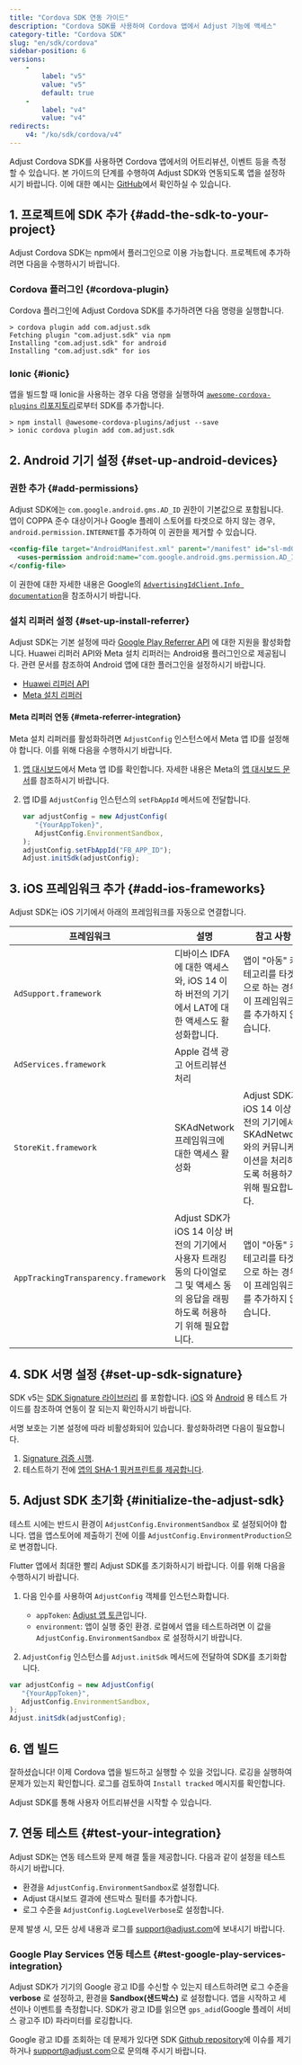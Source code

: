 ```yaml
---
title: "Cordova SDK 연동 가이드"
description: "Cordova SDK를 사용하여 Cordova 앱에서 Adjust 기능에 액세스"
category-title: "Cordova SDK"
slug: "en/sdk/cordova"
sidebar-position: 6
versions: 
    - 
        label: "v5"
        value: "v5"
        default: true
    - 
        label: "v4"
        value: "v4"
redirects: 
    v4: "/ko/sdk/cordova/v4"
---
```

Adjust Cordova SDK를 사용하면 Cordova 앱에서의 어트리뷰션, 이벤트 등을 측정할 수 있습니다. 본 가이드의 단계를 수행하여 Adjust SDK와 연동되도록 앱을 설정하시기 바랍니다. 이에 대한 예시는 [GitHub](https://github.com/adjust/cordova_sdk/tree/master/example-cordova)에서 확인하실 수 있습니다.

1\. 프로젝트에 SDK 추가 \{\#add\-the\-sdk\-to\-your\-project\}
----------------------------------------------------------------

Adjust Cordova SDK는 npm에서 플러그인으로 이용 가능합니다. 프로젝트에 추가하려면 다음을 수행하시기 바랍니다. 

### Cordova 플러그인 \{\#cordova\-plugin\}

Cordova 플러그인에 Adjust Cordova SDK를 추가하려면 다음 명령을 실행합니다.

```console
> cordova plugin add com.adjust.sdk
Fetching plugin "com.adjust.sdk" via npm
Installing "com.adjust.sdk" for android
Installing "com.adjust.sdk" for ios
```

### Ionic \{\#ionic\}

앱을 빌드할 때 Ionic을 사용하는 경우 다음 명령을 실행하여 [`awesome-cordova-plugins` 리포지토리](https://github.com/danielsogl/awesome-cordova-plugins)로부터 SDK를 추가합니다.

```console
> npm install @awesome-cordova-plugins/adjust --save
> ionic cordova plugin add com.adjust.sdk
```

2\. Android 기기 설정 \{\#set\-up\-android\-devices\}
--------------------------------------------------------

### 권한 추가 \{\#add\-permissions\}

Adjust SDK에는 `com.google.android.gms.AD_ID` 권한이 기본값으로 포함됩니다. 앱이 COPPA 준수 대상이거나 Google 플레이 스토어를 타겟으로 하지 않는 경우, `android.permission.INTERNET`를 추가하여 이 권한을 제거할 수 있습니다.
<codeblock title="plugin.xml"> 

```xml
<config-file target="AndroidManifest.xml" parent="/manifest" id="sl-md0000000">
  <uses-permission android:name="com.google.android.gms.permission.AD_ID" tools:node="remove" id="sl-md0000000" />
</config-file>
```

</CodeBlock> <callout type="seealso"> 

이 권한에 대한 자세한 내용은 Google의 [`AdvertisingIdClient.Info documentation`](https://developers.google.com/android/reference/com/google/android/gms/ads/identifier/AdvertisingIdClient.Info#public-string-getid)을 참조하시기 바랍니다.
</Callout> 

### 설치 리퍼러 설정 \{\#set\-up\-install\-referrer\}

Adjust SDK는 기본 설정에 따라 [Google Play Referrer API](https://developer.android.com/google/play/installreferrer) 에 대한 지원을 활성화합니다. Huawei 리퍼러 API와 Meta 설치 리퍼러는 Android용 플러그인으로 제공됩니다. 관련 문서를 참조하여 Android 앱에 대한 플러그인을 설정하시기 바랍니다.

* [Huawei 리퍼러 API](/en/sdk/android/plugins/huawei-referrer-plugin)
* [Meta 설치 리퍼러](/en/sdk/android/plugins/meta-referrer-plugin)

#### Meta 리퍼러 연동 \{\#meta\-referrer\-integration\}

Meta 설치 리퍼러를 활성화하려면 `AdjustConfig` 인스턴스에서 Meta 앱 ID를 설정해야 합니다. 이를 위해 다음을 수행하시기 바랍니다.

1. [앱 대시보드](https://developers.facebook.com/apps)에서 Meta 앱 ID를 확인합니다. 자세한 내용은 Meta의 [앱 대시보드 문서](https://developers.facebook.com/docs/development/create-an-app/app-dashboard)를 참조하시기 바랍니다.

2. 앱 ID를 `AdjustConfig` 인스턴스의 `setFbAppId` 메서드에 전달합니다.

   <codeblock highlight="{range: 5}"> 

   ```js
   var adjustConfig = new AdjustConfig(
      "{YourAppToken}",
      AdjustConfig.EnvironmentSandbox,
   );
   adjustConfig.setFbAppId("FB_APP_ID");
   Adjust.initSdk(adjustConfig);
   ```

   </CodeBlock> 

3\. iOS 프레임워크 추가 \{\#add\-ios\-frameworks\}
-------------------------------------------------

Adjust SDK는 iOS 기기에서 아래의 프레임워크를 자동으로 연결합니다.

|                프레임워크                |                                        설명                                         |                                   참고 사항                                   |
|-------------------------------------|-----------------------------------------------------------------------------------|---------------------------------------------------------------------------|
| `AdSupport.framework`               | 디바이스 IDFA에 대한 액세스와, iOS 14 이하 버전의 기기에서 LAT에 대한 액세스도 활성화합니다.                       | 앱이 "아동" 카테고리를 타겟으로 하는 경우 이 프레임워크를 추가하지 않습니다.                              |
| `AdServices.framework`              | Apple 검색 광고 어트리뷰션 처리                                                              |                                                                           |
| `StoreKit.framework`                | SKAdNetwork 프레임워크에 대한 액세스 활성화                                                     | Adjust SDK가 iOS 14 이상 버전의 기기에서 SKAdNetwork와의 커뮤니케이션을 처리하도록 허용하기 위해 필요합니다. |
| `AppTrackingTransparency.framework` | Adjust SDK가 iOS 14 이상 버전의 기기에서 사용자 트래킹 동의 다이얼로그 및 액세스 동의 응답을 래핑하도록 허용하기 위해 필요합니다. | 앱이 "아동" 카테고리를 타겟으로 하는 경우 이 프레임워크를 추가하지 않습니다.                              |

4\. SDK 서명 설정 \{\#set\-up\-sdk\-signature\}
--------------------------------------------------

SDK v5는 [SDK Signature 라이브러리](https://help.adjust.com/en/article/sdk-signature) 를 포함합니다. [iOS](/en/sdk/ios/integrations/signature-library#test-your-app) 와 [Android](/en/sdk/android/integrations/signature-library#test-your-app) 용 테스트 가이드를 참조하여 연동이 잘 되는지 확인하시기 바랍니다.

서명 보호는 기본 설정에 따라 비활성화되어 있습니다. 활성화하려면 다음이 필요합니다.

1. [Signature 검증 시행](https://help.adjust.com/en/article/sdk-signature#enforce-signature-validation).
2. 테스트하기 전에 [앱의 SHA\-1 핑커프린트를 제공합니다](https://help.adjust.com/en/article/sdk-signature#manage-your-certificate-fingerprints).

5\. Adjust SDK 초기화 \{\#initialize\-the\-adjust\-sdk\}
------------------------------------------------------------

<callout type="important"> 

테스트 시에는 반드시 환경이 `AdjustConfig.EnvironmentSandbox` 로 설정되어야 합니다. 앱을 앱스토어에 제출하기 전에 이를 `AdjustConfig.EnvironmentProduction`으로 변경합니다.
</Callout> 

Flutter 앱에서 최대한 빨리 Adjust SDK를 초기화하시기 바랍니다. 이를 위해 다음을 수행하시기 바랍니다.

1. 다음 인수를 사용하여 `AdjustConfig` 객체를 인스턴스화합니다. 
   * `appToken`: [Adjust 앱 토큰](https://help.adjust.com/en/article/app-settings#view-your-app-token)입니다.
   * `environment`: 앱이 실행 중인 환경. 로컬에서 앱을 테스트하려면 이 값을 `AdjustConfig.EnvironmentSandbox` 로 설정하시기 바랍니다.

2. `AdjustConfig` 인스턴스를 `Adjust.initSdk` 메서드에 전달하여 SDK를 초기화합니다.

```js
var adjustConfig = new AdjustConfig(
   "{YourAppToken}",
   AdjustConfig.EnvironmentSandbox,
);
Adjust.initSdk(adjustConfig);
```

6\. 앱 빌드
---------

잘하셨습니다\! 이제 Cordova 앱을 빌드하고 실행할 수 있을 것입니다. 로깅을 실행하여 문제가 있는지 확인합니다. 로그를 검토하여 `Install tracked` 메시지를 확인합니다.

Adjust SDK를 통해 사용자 어트리뷰션을 시작할 수 있습니다.

7\. 연동 테스트 \{\#test\-your\-integration\}
----------------------------------------------

Adjust SDK는 연동 테스트와 문제 해결 툴을 제공합니다. 다음과 같이 설정을 테스트하시기 바랍니다.

* 환경을 `AdjustConfig.EnvironmentSandbox`로 설정합니다.
* Adjust 대시보드 결과에 샌드박스 필터를 추가합니다.
* 로그 수준을 `AdjustConfig.LogLevelVerbose`로 설정합니다.

문제 발생 시, 모든 상세 내용과 로그를 [support@adjust.com](mailto:support@adjust.com)에 보내시기 바랍니다.

### Google Play Services 연동 테스트 \{\#test\-google\-play\-services\-integration\}

Adjust SDK가 기기의 Google 광고 ID를 수신할 수 있는지 테스트하려면 로그 수준을 **verbose** 로 설정하고, 환경을 **Sandbox\(샌드박스\)** 로 설정합니다. 앱을 시작하고 세션이나 이벤트를 측정합니다. SDK가 광고 ID를 읽으면 `gps_adid`\(Google 플레이 서비스 광고주 ID\) 파라미터를 로깅합니다.

Google 광고 ID를 조회하는 데 문제가 있다면 SDK [Github repository](https://github.com/adjust/cordova_sdk)에 이슈를 제기하거나 [support@adjust.com](mailto:support@adjust.com)으로 문의해 주시기 바랍니다.

